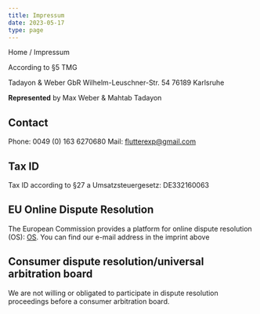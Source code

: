 ```yaml
---
title: Impressum
date: 2023-05-17
type: page
---
```



<Link href="/">Home</Link> / Impressum

According to §5 TMG

Tadayon & Weber GbR
Wilhelm-Leuschner-Str. 54
76189 Karlsruhe

**Represented** by Max Weber & Mahtab Tadayon

## Contact
Phone: 0049 (0) 163 6270680 Mail: flutterexp@gmail.com 

## Tax ID
Tax ID according to §27 a Umsatzsteuergesetz: DE332160063

## EU Online Dispute Resolution
The European Commission provides a platform for online dispute resolution (OS):
[OS](https://ec.europa.eu/consumers/odr/main/index.cfm?event=main.home.chooseLanguage).
You can find our e-mail address in the imprint above

## Consumer dispute resolution/universal arbitration board
We are not willing or obligated to participate in dispute resolution proceedings before a consumer arbitration board.
